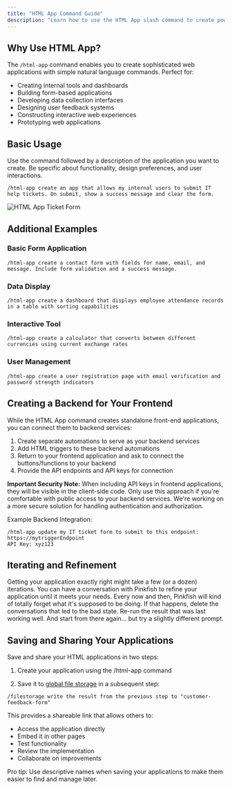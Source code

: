 ```yaml
---
title: "HTML App Command Guide"
description: "Learn how to use the HTML App slash command to create powerful web applications"
---
```


## Why Use HTML App?

The `/html-app` command enables you to create sophisticated web applications with simple natural language commands. Perfect for:

- Creating internal tools and dashboards
- Building form-based applications
- Developing data collection interfaces
- Designing user feedback systems
- Constructing interactive web experiences
- Prototyping web applications

## Basic Usage

Use the command followed by a description of the application you want to create. Be specific about functionality, design preferences, and user interactions.

```
/html-app create an app that allows my internal users to submit IT help tickets. On submit, show a success message and clear the form.
```
<img src="/images/examples/html.app.png" alt="HTML App Ticket Form" />

## Additional Examples

### Basic Form Application
```
/html-app create a contact form with fields for name, email, and message. Include form validation and a success message.
```

### Data Display
```
/html-app create a dashboard that displays employee attendance records in a table with sorting capabilities
```

### Interactive Tool
```
/html-app create a calculator that converts between different currencies using current exchange rates
```

### User Management
```
/html-app create a user registration page with email verification and password strength indicators
```

## Creating a Backend for Your Frontend

While the HTML App command creates standalone front-end applications, you can connect them to backend services:

1. Create separate automations to serve as your backend services
2. Add HTML triggers to these backend automations
3. Return to your frontend application and ask to connect the buttons/functions to your backend
4. Provide the API endpoints and API keys for connection

**Important Security Note:** When including API keys in frontend applications, they will be visible in the client-side code. Only use this approach if you're comfortable with public access to your backend services. We're working on a more secure solution for handling authentication and authorization.

Example Backend Integration:
```
/html-app update my IT ticket form to submit to this endpoint: 
https://mytriggerEndpoint
API Key: xyz123
```

## Iterating and Refinement

Getting your application exactly right might take a few (or a dozen) iterations. You can have a conversation with Pinkfish to refine your application until it meets your needs. Every now and then, Pinkfish will kind of totally forget what it's supposed to be doing. If that happens, delete the conversations that led to the bad state. Re-run the result that was last working well. And start from there again... but try a slightly different prompt. 

## Saving and Sharing Your Applications

Save and share your HTML applications in two steps:

1. Create your application using the /html-app command

2. Save it to [global file storage](/slash-commands/filestorage) in a subsequent step:
```
/filestorage write the result from the previous step to "customer-feedback-form"
```

This provides a shareable link that allows others to:
- Access the application directly
- Embed it in other pages
- Test functionality
- Review the implementation
- Collaborate on improvements

Pro tip: Use descriptive names when saving your applications to make them easier to find and manage later.